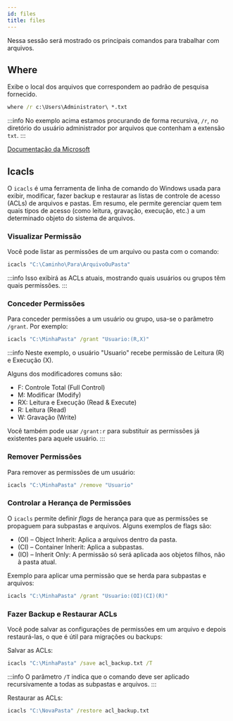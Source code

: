 ```yaml
---
id: files
title: files
---
```


Nessa sessão será mostrado os principais comandos para trabalhar com arquivos.

## Where

Exibe o local dos arquivos que correspondem ao padrão de pesquisa fornecido.

```cmd
where /r c:\Users\Administrator\ *.txt
```

:::info
No exemplo acima estamos procurando de forma recursiva, `/r`, no diretório do
usuário administrador por arquivos que contenham a extensão `txt`.
:::

[Documentação da Microsoft](https://learn.microsoft.com/pt-br/windows-server/administration/windows-commands/where)

## Icacls

O `icacls` é uma ferramenta de linha de comando do Windows usada para exibir,
modificar, fazer backup e restaurar as listas de controle de acesso (ACLs) de
arquivos e pastas. Em resumo, ele permite gerenciar quem tem quais tipos de
acesso (como leitura, gravação, execução, etc.) a um determinado objeto do
sistema de arquivos.

### Visualizar Permissão

Você pode listar as permissões de um arquivo ou pasta com o comando:

```cmd
icacls "C:\Caminho\Para\ArquivoOuPasta"
```

:::info
Isso exibirá as ACLs atuais, mostrando quais usuários ou grupos têm quais
permissões.
:::

### Conceder Permissões

Para conceder permissões a um usuário ou grupo, usa-se o parâmetro `/grant`. Por
exemplo:

```cmd
icacls "C:\MinhaPasta" /grant "Usuario:(R,X)"
```

:::info
Neste exemplo, o usuário "Usuario" recebe permissão de Leitura (R) e Execução
(X).

Alguns dos modificadores comuns são:

- F: Controle Total (Full Control)
- M: Modificar (Modify)
- RX: Leitura e Execução (Read & Execute)
- R: Leitura (Read)
- W: Gravação (Write)

Você também pode usar `/grant:r` para substituir as permissões já existentes
para aquele usuário.
:::

### Remover Permissões

Para remover as permissões de um usuário:

```cmd
icacls "C:\MinhaPasta" /remove "Usuario"
```

### Controlar a Herança de Permissões

O `icacls` permite definir *flags* de herança para que as permissões se
propaguem para subpastas e arquivos. Alguns exemplos de flags são:

- (OI) – Object Inherit: Aplica a arquivos dentro da pasta.
- (CI) – Container Inherit: Aplica a subpastas.
- (IO) – Inherit Only: A permissão só será aplicada aos objetos filhos, não à
pasta atual.

Exemplo para aplicar uma permissão que se herda para subpastas e arquivos:

```cmd
icacls "C:\MinhaPasta" /grant "Usuario:(OI)(CI)(R)"
```

### Fazer Backup e Restaurar ACLs

Você pode salvar as configurações de permissões em um arquivo e depois
restaurá-las, o que é útil para migrações ou backups:

Salvar as ACLs:

```cmd
icacls "C:\MinhaPasta" /save acl_backup.txt /T
```

:::info
O parâmetro `/T` indica que o comando deve ser aplicado recursivamente a todas
as subpastas e arquivos.
:::

Restaurar as ACLs:

```cmd
icacls "C:\NovaPasta" /restore acl_backup.txt
```
